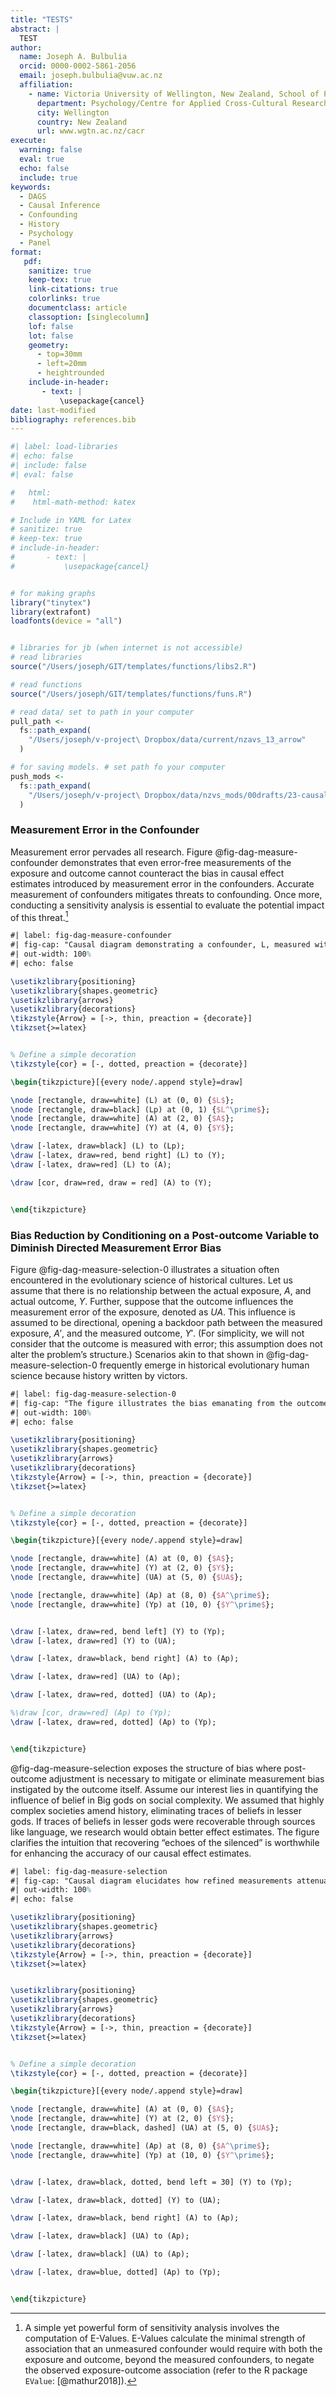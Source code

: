 ```yaml
---
title: "TESTS"
abstract: |
  TEST
author: 
  name: Joseph A. Bulbulia
  orcid: 0000-0002-5861-2056
  email: joseph.bulbulia@vuw.ac.nz
  affiliation: 
    - name: Victoria University of Wellington, New Zealand, School of Psychology, Centre for Applied Cross-Cultural Research
      department: Psychology/Centre for Applied Cross-Cultural Research
      city: Wellington
      country: New Zealand
      url: www.wgtn.ac.nz/cacr
execute:
  warning: false
  eval: true
  echo: false
  include: true
keywords:
  - DAGS
  - Causal Inference
  - Confounding
  - History
  - Psychology
  - Panel
format:
   pdf:
    sanitize: true
    keep-tex: true
    link-citations: true
    colorlinks: true
    documentclass: article
    classoption: [singlecolumn]
    lof: false
    lot: false
    geometry:
      - top=30mm
      - left=20mm
      - heightrounded
    include-in-header:
       - text: |
           \usepackage{cancel}
date: last-modified
bibliography: references.bib
---
```


```r
#| label: load-libraries
#| echo: false
#| include: false
#| eval: false

#   html:
#    html-math-method: katex

# Include in YAML for Latex
# sanitize: true
# keep-tex: true
# include-in-header:
#       - text: |
#           \usepackage{cancel}


# for making graphs
library("tinytex")
library(extrafont)
loadfonts(device = "all")


# libraries for jb (when internet is not accessible)
# read libraries
source("/Users/joseph/GIT/templates/functions/libs2.R")

# read functions
source("/Users/joseph/GIT/templates/functions/funs.R")

# read data/ set to path in your computer
pull_path <-
  fs::path_expand(
    "/Users/joseph/v-project\ Dropbox/data/current/nzavs_13_arrow"
  )

# for saving models. # set path fo your computer
push_mods <-
  fs::path_expand(
    "/Users/joseph/v-project\ Dropbox/data/nzvs_mods/00drafts/23-causal-dags"
  )
```

### Measurement Error in the Confounder

Measurement error pervades all research. Figure @fig-dag-measure-confounder demonstrates that even error-free measurements of the exposure and outcome cannot counteract the bias in causal effect estimates introduced by measurement error in the confounders. Accurate measurement of confounders mitigates threats to confounding. Once more, conducting a sensitivity analysis is essential to evaluate the potential impact of this threat.[^note_evalue]

[^note_evalue]: A simple yet powerful form of sensitivity analysis involves the computation of E-Values. E-Values calculate the minimal strength of association that an unmeasured confounder would require with both the exposure and outcome, beyond the measured confounders, to negate the observed exposure-outcome association (refer to the R package `EValue`: [@mathur2018]).

```tikz
#| label: fig-dag-measure-confounder
#| fig-cap: "Causal diagram demonstrating a confounder, L, measured with error, L'. Despite perfect measurements of the exposure, A, and the outcome, Y, a bias-inducing (backdoor) path opens between A - L - Y, highlighted in red. Given the ubiquity of measurement error, it is imperative to minimise such errors and conduct sensitivity analyses to assess the risk of unmeasured confounding."
#| out-width: 100%
#| echo: false

\usetikzlibrary{positioning}
\usetikzlibrary{shapes.geometric}
\usetikzlibrary{arrows}
\usetikzlibrary{decorations}
\tikzstyle{Arrow} = [->, thin, preaction = {decorate}]
\tikzset{>=latex}


% Define a simple decoration
\tikzstyle{cor} = [-, dotted, preaction = {decorate}]

\begin{tikzpicture}[{every node/.append style}=draw]

\node [rectangle, draw=white] (L) at (0, 0) {$L$};
\node [rectangle, draw=black] (Lp) at (0, 1) {$L^\prime$};
\node [rectangle, draw=white] (A) at (2, 0) {$A$};
\node [rectangle, draw=white] (Y) at (4, 0) {$Y$};

\draw [-latex, draw=black] (L) to (Lp);
\draw [-latex, draw=red, bend right] (L) to (Y);
\draw [-latex, draw=red] (L) to (A);

\draw [cor, draw=red, draw = red] (A) to (Y);


\end{tikzpicture}

```

### Bias Reduction by Conditioning on a Post-outcome Variable to Diminish Directed Measurement Error Bias

Figure @fig-dag-measure-selection-0 illustrates a situation often encountered in the evolutionary science of historical cultures. Let us assume that there is no relationship between the actual exposure, $A$, and actual outcome, $Y$. Further, suppose that the outcome influences the measurement error of the exposure, denoted as $UA$. This influence is assumed to be directional, opening a backdoor path between the measured exposure, $A'$, and the measured outcome, $Y'$. (For simplicity, we will not consider that the outcome is measured with error; this assumption does not alter the problem's structure.) Scenarios akin to that shown in @fig-dag-measure-selection-0 frequently emerge in historical evolutionary human science because history written by victors.

```tikz
#| label: fig-dag-measure-selection-0
#| fig-cap: "The figure illustrates the bias emanating from the outcome, Y, impacting the measurement error, UA, of the documented exposure, A. While A and Y are independent, their measured counterparts, A' and Y', are not. The systematic error introduced in the historical recording opens a biasing path, signified in red."
#| out-width: 100%
#| echo: false

\usetikzlibrary{positioning}
\usetikzlibrary{shapes.geometric}
\usetikzlibrary{arrows}
\usetikzlibrary{decorations}
\tikzstyle{Arrow} = [->, thin, preaction = {decorate}]
\tikzset{>=latex}


% Define a simple decoration
\tikzstyle{cor} = [-, dotted, preaction = {decorate}]

\begin{tikzpicture}[{every node/.append style}=draw]

\node [rectangle, draw=white] (A) at (0, 0) {$A$};
\node [rectangle, draw=white] (Y) at (2, 0) {$Y$};
\node [rectangle, draw=white] (UA) at (5, 0) {$UA$};

\node [rectangle, draw=white] (Ap) at (8, 0) {$A^\prime$};
\node [rectangle, draw=white] (Yp) at (10, 0) {$Y^\prime$};


\draw [-latex, draw=red, bend left] (Y) to (Yp);
\draw [-latex, draw=red] (Y) to (UA);

\draw [-latex, draw=black, bend right] (A) to (Ap);

\draw [-latex, draw=red] (UA) to (Ap);

\draw [-latex, draw=red, dotted] (UA) to (Ap);

%\draw [cor, draw=red] (Ap) to (Yp);
\draw [-latex, draw=red, dotted] (Ap) to (Yp);


\end{tikzpicture}

```

@fig-dag-measure-selection exposes the structure of bias where post-outcome adjustment is necessary to mitigate or eliminate measurement bias instigated by the outcome itself. Assume our interest lies in quantifying the influence of belief in Big gods on social complexity. We assumed that highly complex societies amend history, eliminating traces of beliefs in lesser gods. If  traces of beliefs in lesser gods were recoverable through sources like language, we research would obtain better effect estimates. The figure clarifies the intuition that recovering "echoes of the silenced" is worthwhile for enhancing the accuracy of our causal effect estimates.

```tikz
#| label: fig-dag-measure-selection
#| fig-cap: "Causal diagram elucidates how refined measurements attenuate bias. Blue dotted arrows represent paths that reduce the effect of measurement error bias by recovering measures of the distorted exposure."
#| out-width: 100%
#| echo: false

\usetikzlibrary{positioning}
\usetikzlibrary{shapes.geometric}
\usetikzlibrary{arrows}
\usetikzlibrary{decorations}
\tikzstyle{Arrow} = [->, thin, preaction = {decorate}]
\tikzset{>=latex}


\usetikzlibrary{positioning}
\usetikzlibrary{shapes.geometric}
\usetikzlibrary{arrows}
\usetikzlibrary{decorations}
\tikzstyle{Arrow} = [->, thin, preaction = {decorate}]
\tikzset{>=latex}


% Define a simple decoration
\tikzstyle{cor} = [-, dotted, preaction = {decorate}]

\begin{tikzpicture}[{every node/.append style}=draw]

\node [rectangle, draw=white] (A) at (0, 0) {$A$};
\node [rectangle, draw=white] (Y) at (2, 0) {$Y$};
\node [rectangle, draw=black, dashed] (UA) at (5, 0) {$UA$};

\node [rectangle, draw=white] (Ap) at (8, 0) {$A^\prime$};
\node [rectangle, draw=white] (Yp) at (10, 0) {$Y^\prime$};


\draw [-latex, draw=black, dotted, bend left = 30] (Y) to (Yp);

\draw [-latex, draw=black, dotted] (Y) to (UA);

\draw [-latex, draw=black, bend right] (A) to (Ap);

\draw [-latex, draw=black] (UA) to (Ap);

\draw [-latex, draw=black] (UA) to (Ap);

\draw [-latex, draw=blue, dotted] (Ap) to (Yp);


\end{tikzpicture}


```
